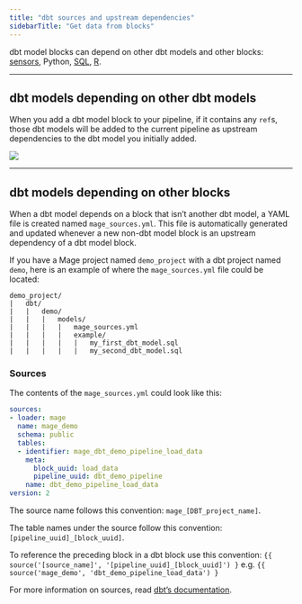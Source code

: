 ```yaml
---
title: "dbt sources and upstream dependencies"
sidebarTitle: "Get data from blocks"
---
```


dbt model blocks can depend on other dbt models and other blocks:
[sensors](/design/blocks/sensor), Python,
[SQL](/guides/blocks/sql-blocks),
[R](/guides/blocks/r-blocks).

---

## dbt models depending on other dbt models

When you add a dbt model block to your pipeline, if it contains any `ref`s,
those dbt models will be added to the current pipeline as upstream dependencies
to the dbt model you initially added.

![](https://github.com/mage-ai/assets/blob/main/dbt-model-refs.gif?raw=true)

---

## dbt models depending on other blocks

When a dbt model depends on a block that isn’t another dbt model, a YAML file is
created named `mage_sources.yml`. This file is automatically generated and
updated whenever a new non-dbt model block is an upstream dependency of a dbt
model block.

If you have a Mage project named `demo_project` with a dbt project named `demo`,
here is an example of where the `mage_sources.yml` file could be located:

```
demo_project/
|   dbt/
|   |   demo/
|   |   |   models/
|   |   |   |   mage_sources.yml
|   |   |   |   example/
|   |   |   |   |   my_first_dbt_model.sql
|   |   |   |   |   my_second_dbt_model.sql
```

### Sources

The contents of the `mage_sources.yml` could look like this:

```yaml
sources:
- loader: mage
  name: mage_demo
  schema: public
  tables:
  - identifier: mage_dbt_demo_pipeline_load_data
    meta:
      block_uuid: load_data
      pipeline_uuid: dbt_demo_pipeline
    name: dbt_demo_pipeline_load_data
version: 2
```

The source name follows this convention: `mage_[DBT_project_name]`.

The table names under the source follow this convention:
`[pipeline_uuid]_[block_uuid]`.

To reference the preceding block in a dbt block use this convention:
`{{ source('[source_name]', '[pipeline_uuid]_[block_uuid]') }`
e.g.
`{{ source('mage_demo', 'dbt_demo_pipeline_load_data') }`

For more information on sources, read
[dbt’s documentation](https://docs.getdbt.com/docs/build/sources).
